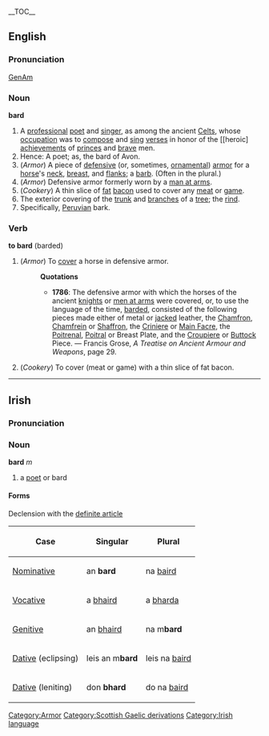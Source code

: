 {{wikipedia}}
__TOC__
==English==
===Pronunciation===
[[w:General American|GenAm]] {{IPA|[b&#593;&#633;d]}}
===Noun===
'''bard'''
# A [[professional]] [[poet]] and [[singer]], as among the ancient [[Celt]]s, whose [[occupation]] was to [[compose]] and [[sing]] [[verse]]s in honor of the [[heroic] [[achievement]]s of [[prince]]s and [[brave]] men.
# Hence: A poet; as, the bard of Avon.
#(''Armor'') [[Category:Armor]] A piece of [[defensive]] (or, sometimes, [[ornamental]]) [[armor]] for a [[horse]]'s [[neck]], [[breast]], and [[flanks]]; a [[barb]]. (Often in the plural.)
#(''Armor'') Defensive armor formerly worn by a [[man at arm]]s.
#(''Cookery'') A thin slice of [[fat]] [[bacon]] used to cover any [[meat]] or [[game]].
#The exterior covering of the [[trunk]] and [[branch]]es of a [[tree]]; the [[rind]].
#Specifically, [[Peruvian]] bark.
===Verb===
'''to bard''' (barded)
#(''Armor'') To [[cover]] a horse in defensive armor.
#:'''Quotations'''
#:*'''1786''': The defensive armor with which the horses of the ancient [[knight]]s or [[men at arm]]s were covered, or, to use the language of the time, [[barded]], consisted of the following pieces made either of metal or [[jacked]] leather, the [[Chamfron]], [[Chamfrein]] or [[Shaffron]], the [[Criniere]] or [[Main Facre]], the [[Poitrenal]], [[Poitral]] or Breast Plate, and the [[Croupiere]] or [[Buttock]] Piece.  &mdash; Francis Grose, ''A Treatise on Ancient Armour and Weapons'', page 29.
#(''Cookery'') To cover (meat or game) with a thin slice of fat bacon.
[[Category:Scottish Gaelic derivations]]

----

==Irish==
===Pronunciation===
{{IPA|[b&#593;&#720;rd]}}
===Noun===
'''bard''' ''m''
#a [[poet]] or bard

====Forms====
Declension with the [[definite article]]
{|border="1" cellpadding="2"
!Case
!Singular
!Plural
|-
| [[Nominative]]
| an '''bard'''
| na [[baird]]
|-
| [[Vocative]]
| a [[baird|bhaird]]
| a [[barda|bharda]]
|-
| [[Genitive]]
| an [[baird|bhaird]]
| na m'''bard'''
|-
| [[Dative]] (eclipsing)
| leis an m'''bard'''
| leis na [[baird]]
|-
| [[Dative]] (leniting)
| don '''bhard'''
| do na [[baird]]
|}

[[Category:Irish language]]